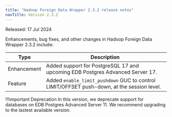 ```yaml
---
title: "Hadoop Foreign Data Wrapper 2.3.2 release notes"
navTitle: Version 2.3.2
---
```


Released: 17 Jul 2024

Enhancements, bug fixes, and other changes in Hadoop Foreign Data Wrapper 2.3.2 include:

| Type        | Description                                                                                                              |
|-------------|--------------------------------------------------------------------------------------------------------------------------|
| Enhancement | Added support for PostgreSQL 17 and upcoming EDB Postgres Advanced Server 17.                                            |
| Feature     | Added `enable_limit_pushdown` GUC to control LIMIT/OFFSET push-down, at the session level.                               |

!!!important Deprecation
   In this version, we deprecate support for databases on EDB Postgres Advanced Server 11.
   We recommend upgrading to the lastest available version.
